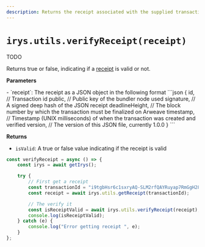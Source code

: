 ```yaml
---
description: Returns the receipt associated with the supplied transaction id.
---
```



# `irys.utils.verifyReceipt(receipt)`

TODO

Returns true or false, indicating if a [receipt](/learn/receipts) is valid or not.

**Parameters**

<div className="-mt-6" />- `receipt`: The receipt as a JSON object in the following format
```json
{
    id, // Transaction id 
    public, // Public key of the bundler node used
    signature, // A signed deep hash of the JSON receipt
    deadlineHeight, // The block number by which the transaction must be finalized on Arweave
    timestamp, // Timestamp (UNIX milliseconds) of when the transaction was created and verified
    version, // The version of this JSON file, currently 1.0.0
}
```

**Returns**

<div className="-mt-6" />

-   `isValid`: A true or false value indicating if the receipt is valid

```js
const verifyReceipt = async () => {
	const irys = await getIrys();

	try {
		// First get a receipt
		const transactionId = "i9tgbHsr6c1sxryAQ-SLM2rfQAYRuyap7RmGgH28mI4"; // Your transaction Id
		const receipt = await irys.utils.getReceipt(transactionId);

		// The verify it
		const isReceiptValid = await irys.utils.verifyReceipt(receipt);
		console.log(isReceiptValid);
	} catch (e) {
		console.log("Error getting receipt ", e);
	}
};
```
